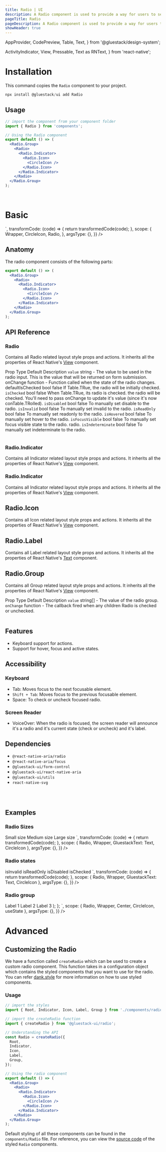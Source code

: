 ```yaml
---
title: Radio | UI
description: A Radio component is used to provide a way for users to select one option from a set of predefined choices.
pageTitle: Radio
pageDescription: A Radio component is used to provide a way for users to select one option from a set of predefined choices.
showHeader: true
---
```



<Meta title="components/Radio" />


  AppProvider,
  CodePreview,
  Table,
  Text,
} from '@gluestack/design-system';

  ActivityIndicator,
  View,
  Pressable,
  Text as RNText,
} from 'react-native';




# Installation

This command copies the `Radio` component to your project.

```jsx
npx install @gluestack/ui add Radio
```

## Usage

```jsx
// import the component from your component folder
import { Radio } from 'components';

// Using the Radio component
export default () => (
  <Radio.Group>
    <Radio>
      <Radio.Indicator>
        <Radio.Icon>
          <CircleIcon />
        </Radio.Icon>
      </Radio.Indicator>
    </Radio>
  </Radio.Group>
);
```

<br />

# Basic

<AppProvider>
  <CodePreview
    showComponentRenderer={true}
    showArgsController={false}
    metaData={{
      code: `
<Radio.Group>
  <Radio>
    <Radio.Indicator>
      <Radio.Icon>
          <CircleIcon />
      </Radio.Icon>
    </Radio.Indicator>
  </Radio>
</Radio.Group>
`,
      transformCode: (code) => {
        return transformedCode(code);
      },
      scope: {
        Wrapper,
        CircleIcon,
        Radio,
      },
      argsType: {},
    }}
  />
</AppProvider>
<br />

## Anatomy

The radio component consists of the following parts:

```jsx
export default () => (
  <Radio.Group>
    <Radio>
      <Radio.Indicator>
        <Radio.Icon>
          <CircleIcon />
        </Radio.Icon>
      </Radio.Indicator>
    </Radio>
  </Radio.Group>
);
```

## API Reference

### Radio

Contains all Radio related layout style props and actions.
It inherits all the properties of React Native's [View](https://reactnative.dev/docs/view#props) component.

<AppProvider>
  <Table>
    <Table.THead sx={{ _dark: { bg: '$gray800' }, _light: { bg: '$gray100' } }}>
      <Table.TR>
        <Table.TH>
          <Text>Prop</Text>
        </Table.TH>
        <Table.TH>
          <Text>Type</Text>
        </Table.TH>
        <Table.TH>
          <Text>Default</Text>
        </Table.TH>
        <Table.TH>
          <Text>Description</Text>
        </Table.TH>
      </Table.TR>
    </Table.THead>
    <Table.TBody>
      <Table.TR>
        <Table.TD>
          <Text>
            <code>value</code>
          </Text>
        </Table.TD>
        <Table.TD>
          <Text>string</Text>
        </Table.TD>
        <Table.TD>
          <Text>-</Text>
        </Table.TD>
        <Table.TD>
          <Text>
            The value to be used in the radio input. This is the value that will
            be returned on form submission.
          </Text>
        </Table.TD>
      </Table.TR>
      <Table.TR>
        <Table.TD>
          <Text>onChange</Text>
        </Table.TD>
        <Table.TD>
          <Text>function</Text>
        </Table.TD>
        <Table.TD>
          <Text>-</Text>
        </Table.TD>
        <Table.TD>
          <Text>Function called when the state of the radio changes.</Text>
        </Table.TD>
      </Table.TR>
      <Table.TR>
        <Table.TD>
          <Text>defaultIsChecked</Text>
        </Table.TD>
        <Table.TD>
          <Text>bool</Text>
        </Table.TD>
        <Table.TD>
          <Text>false</Text>
        </Table.TD>
        <Table.TD>
          <Text>If Table.TRue, the radio will be initially checked.</Text>
        </Table.TD>
      </Table.TR>
      <Table.TR>
        <Table.TD>
          <Text>
            <code>isChecked</code>
          </Text>
        </Table.TD>
        <Table.TD>
          <Text>bool</Text>
        </Table.TD>
        <Table.TD>
          <Text>false</Text>
        </Table.TD>
        <Table.TD>
          <Text>
            When Table.TRue, its radio is checked. the radio will be checked.
            You'll need to pass onChange to update it's value (since it's now
            conTable.TRolled).
          </Text>
        </Table.TD>
      </Table.TR>
      <Table.TR>
        <Table.TD>
          <Text>
            <code>isDisabled</code>
          </Text>
        </Table.TD>
        <Table.TD>
          <Text>bool</Text>
        </Table.TD>
        <Table.TD>
          <Text>false</Text>
        </Table.TD>
        <Table.TD>
          <Text>To manually set disable to the radio.</Text>
        </Table.TD>
      </Table.TR>
      <Table.TR>
        <Table.TD>
          <Text>
            <code>isInvalid</code>
          </Text>
        </Table.TD>
        <Table.TD>
          <Text>bool</Text>
        </Table.TD>
        <Table.TD>
          <Text>false</Text>
        </Table.TD>
        <Table.TD>
          <Text>To manually set invalid to the radio.</Text>
        </Table.TD>
      </Table.TR>
      <Table.TR>
        <Table.TD>
          <Text>
            <code>isReadOnly</code>
          </Text>
        </Table.TD>
        <Table.TD>
          <Text>bool</Text>
        </Table.TD>
        <Table.TD>
          <Text>false</Text>
        </Table.TD>
        <Table.TD>
          <Text>To manually set readonly to the radio.</Text>
        </Table.TD>
      </Table.TR>
      <Table.TR>
        <Table.TD>
          <Text>
            <code>isHovered</code>
          </Text>
        </Table.TD>
        <Table.TD>
          <Text>bool</Text>
        </Table.TD>
        <Table.TD>
          <Text>false</Text>
        </Table.TD>
        <Table.TD>
          <Text>To manually set hover to the radio.</Text>
        </Table.TD>
      </Table.TR>
      <Table.TR>
        <Table.TD>
          <Text>
            <code>isFocusVisible</code>
          </Text>
        </Table.TD>
        <Table.TD>
          <Text>bool</Text>
        </Table.TD>
        <Table.TD>
          <Text>false</Text>
        </Table.TD>
        <Table.TD>
          <Text>To manually set focus visible state to the radio. radio.</Text>
        </Table.TD>
      </Table.TR>
      <Table.TR>
        <Table.TD>
          <Text>
            <code>isIndeterminate</code>
          </Text>
        </Table.TD>
        <Table.TD>
          <Text>bool</Text>
        </Table.TD>
        <Table.TD>
          <Text>false</Text>
        </Table.TD>
        <Table.TD>
          <Text>To manually set indeterminate to the radio.</Text>
        </Table.TD>
      </Table.TR>
    </Table.TBody>
  </Table>
</AppProvider>

### Radio.Indicator

Contains all Indicator related layout style props and actions.
It inherits all the properties of React Native's [View](https://reactnative.dev/docs/view#props) component.

### Radio.Indicator

Contains all Indicator related layout style props and actions.
It inherits all the properties of React Native's [View](https://reactnative.dev/docs/view#props) component.

## Radio.Icon

Contains all Icon related layout style props and actions.
It inherits all the properties of React Native's [View](https://reactnative.dev/docs/view#props) component.

## Radio.Label

Contains all Label related layout style props and actions.
It inherits all the properties of React Native's [Text](https://reactnative.dev/docs/text#props) component.

## Radio.Group

Contains all Group related layout style props and actions.
It inherits all the properties of React Native's [View](https://reactnative.dev/docs/view#props) component.

<AppProvider>
  <Table>
    <Table.THead sx={{ _dark: { bg: '$gray800' }, _light: { bg: '$gray100' } }}>
      <Table.TR>
        <Table.TH>
          <Text>Prop</Text>
        </Table.TH>
        <Table.TH>
          <Text>Type</Text>
        </Table.TH>
        <Table.TH>
          <Text>Default</Text>
        </Table.TH>
        <Table.TH>
          <Text>Description</Text>
        </Table.TH>
      </Table.TR>
    </Table.THead>
    <Table.TBody>
      <Table.TR>
        <Table.TD>
          <Text>
            <code>value</code>
          </Text>
        </Table.TD>
        <Table.TD>
          <Text>string[]</Text>
        </Table.TD>
        <Table.TD>
          <Text>-</Text>
        </Table.TD>
        <Table.TD>
          <Text>The value of the radio group.</Text>
        </Table.TD>
      </Table.TR>
      <Table.TR>
        <Table.TD>
          <Text>
            <code>onChange</code>
          </Text>
        </Table.TD>
        <Table.TD>
          <Text>function</Text>
        </Table.TD>
        <Table.TD>
          <Text>-</Text>
        </Table.TD>
        <Table.TD>
          <Text>
            The callback fired when any children Radio is checked or unchecked.
          </Text>
        </Table.TD>
      </Table.TR>
    </Table.TBody>
  </Table>
</AppProvider>

## Features

- Keyboard support for actions.
- Support for hover, focus and active states.

## Accessibility

### Keyboard

- Tab: Moves focus to the next focusable element.
- `Shift + Tab`: Moves focus to the previous focusable element.
- Space: To check or uncheck focused radio.

### Screen Reader

- VoiceOver: When the radio is focused, the screen reader will announce it's a radio and it's current state (check or uncheck) and it's label.

## Dependencies

- `@react-native-aria/radio`
- `@react-native-aria/focus`
- `@gluestack-ui/form-control`
- `@gluestack-ui/react-native-aria`
- `@gluestack-ui/utils`
- `react-native-svg`

<br />
<br />

## Examples

### Radio Sizes

<AppProvider>
  <CodePreview
    showComponentRenderer={true}
    showArgsController={false}
    metaData={{
      code: `
<Radio.Group alignItems="start">
  <Radio size="sm">
    <Radio.Indicator>
      <Radio.Icon>
        <CircleIcon />
      </Radio.Icon>
    </Radio.Indicator>
    <Radio.Label>Small size</Radio.Label>
  </Radio>
  <Radio size="md">
    <Radio.Indicator>
      <Radio.Icon>
        <CircleIcon />
      </Radio.Icon>
    </Radio.Indicator>
    <Radio.Label>Medium size</Radio.Label>
  </Radio>
  <Radio size="lg">
    <Radio.Indicator>
      <Radio.Icon>
        <CircleIcon />
      </Radio.Icon>
    </Radio.Indicator>
    <Radio.Label>Large size</Radio.Label>
  </Radio>
</Radio.Group>
`,
      transformCode: (code) => {
        return transformedCode(code);
      },
      scope: { Radio, Wrapper, GluestackText: Text, CircleIcon },
      argsType: {},
    }}
  />
</AppProvider>

### Radio states

<AppProvider>
  <CodePreview
    showComponentRenderer={true}
    showArgsController={false}
    metaData={{
      code: `
<Radio.Group>
  <Radio isInvalid={true} >
    <Radio.Indicator>
      <Radio.Icon>
        <CircleIcon />
      </Radio.Icon>
    </Radio.Indicator>
    <Radio.Label>isInvalid</Radio.Label>
  </Radio>
  <Radio isReadOnly={true}>
    <Radio.Indicator>
      <Radio.Icon>
        <CircleIcon />
      </Radio.Icon>
    </Radio.Indicator>
    <Radio.Label>isReadOnly</Radio.Label>
  </Radio>
  <Radio isDisabled={true}>
    <Radio.Indicator>
      <Radio.Icon>
        <CircleIcon />
      </Radio.Icon>
    </Radio.Indicator>
    <Radio.Label>isDisabled</Radio.Label>
  </Radio>
  <Radio isChecked={true}>
    <Radio.Indicator>
      <Radio.Icon>
        <CircleIcon />
      </Radio.Icon>
    </Radio.Indicator>
    <Radio.Label>isChecked</Radio.Label>
  </Radio>
</Radio.Group>
`,
      transformCode: (code) => {
        return transformedCode(code);
      },
      scope: { Radio, Wrapper, GluestackText: Text, CircleIcon },
      argsType: {},
    }}
  />
</AppProvider>

### Radio group

<AppProvider>
  <CodePreview
    showComponentRenderer={true}
    showArgsController={false}
    metaData={{
      code: `
function RadioGroup() {
const [values, setValues] = React.useState('Label 1');
return (
<Wrapper>
  <Radio.Group value={values} onChange={setValues}>
    <Radio value="Label 1" >
      <Radio.Indicator>
        <Radio.Icon>
          <CircleIcon />
        </Radio.Icon>
      </Radio.Indicator>
      <Radio.Label>Label 1</Radio.Label>
    </Radio>
    <Radio value="Label 2">
      <Radio.Indicator>
        <Radio.Icon>
          <CircleIcon />
        </Radio.Icon>
      </Radio.Indicator>
      <Radio.Label>Label 2</Radio.Label>
    </Radio>
    <Radio value="Label 3">
      <Radio.Indicator>
        <Radio.Icon>
          <CircleIcon />
        </Radio.Icon>
        </Radio.Indicator>
      <Radio.Label>Label 3</Radio.Label>
    </Radio>
  </Radio.Group>
</Wrapper>
);
};
`,
scope: { Radio, Wrapper, Center, CircleIcon, useState },
argsType: {},
}}
/>

</AppProvider>

<br />

# Advanced

## Customizing the Radio

We have a function called `createRadio` which can be used to create a custom radio component. This function takes in a configuration object which contains the styled components that you want to use for the radio. You can refer [dank.style](https://dank.style/) for more information on how to use styled components.

### Usage

```jsx
// import the styles
import { Root, Indicator, Icon, Label, Group } from './components/radio';

// import the createRadio function
import { createRadio } from '@gluestack-ui/radio';

// Understanding the API
const Radio = createRadio({
  Root,
  Indicator,
  Icon,
  Label,
  Group,
});

// Using the radio component
export default () => (
  <Radio.Group>
    <Radio>
      <Radio.Indicator>
        <Radio.Icon>
          <CircleIcon />
        </Radio.Icon>
      </Radio.Indicator>
    </Radio>
  </Radio.Group>
);
```

Default styling of all these components can be found in the `components/Radio` file. For reference, you can view the [source code](https://github.com/gluestack/universa11y/blob/development/example/storybook/src/components/styled-components/radio/index.tsx) of the styled `Radio` components.
